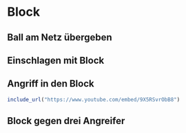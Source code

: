 # Block

## Ball am Netz übergeben

## Einschlagen mit Block

## Angriff in den Block


```r
include_url("https://www.youtube.com/embed/9X5RSvrObB8")
```


## Block gegen drei Angreifer


